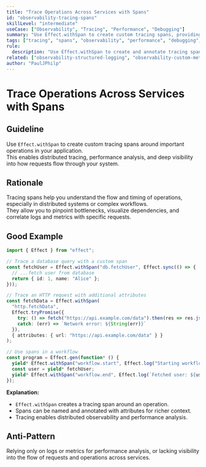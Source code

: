 ```yaml
---
title: "Trace Operations Across Services with Spans"
id: "observability-tracing-spans"
skillLevel: "intermediate"
useCase: ["Observability", "Tracing", "Performance", "Debugging"]
summary: "Use Effect.withSpan to create custom tracing spans, providing detailed visibility into the performance and flow of your application's operations."
tags: ["tracing", "spans", "observability", "performance", "debugging", "effect"]
rule:
  description: "Use Effect.withSpan to create and annotate tracing spans for operations, enabling distributed tracing and performance analysis."
related: ["observability-structured-logging", "observability-custom-metrics"]
author: "PaulJPhilp"
---
```


# Trace Operations Across Services with Spans

## Guideline

Use `Effect.withSpan` to create custom tracing spans around important operations in your application.  
This enables distributed tracing, performance analysis, and deep visibility into how requests flow through your system.

## Rationale

Tracing spans help you understand the flow and timing of operations, especially in distributed systems or complex workflows.  
They allow you to pinpoint bottlenecks, visualize dependencies, and correlate logs and metrics with specific requests.

## Good Example

```typescript
import { Effect } from "effect";

// Trace a database query with a custom span
const fetchUser = Effect.withSpan("db.fetchUser", Effect.sync(() => {
  // ...fetch user from database
  return { id: 1, name: "Alice" };
}));

// Trace an HTTP request with additional attributes
const fetchData = Effect.withSpan(
  "http.fetchData",
  Effect.tryPromise({
    try: () => fetch("https://api.example.com/data").then(res => res.json()),
    catch: (err) => `Network error: ${String(err)}`
  }),
  { attributes: { url: "https://api.example.com/data" } }
);

// Use spans in a workflow
const program = Effect.gen(function* () {
  yield* Effect.withSpan("workflow.start", Effect.log("Starting workflow"));
  const user = yield* fetchUser;
  yield* Effect.withSpan("workflow.end", Effect.log(`Fetched user: ${user.name}`));
});
```

**Explanation:**  
- `Effect.withSpan` creates a tracing span around an operation.
- Spans can be named and annotated with attributes for richer context.
- Tracing enables distributed observability and performance analysis.

## Anti-Pattern

Relying only on logs or metrics for performance analysis, or lacking visibility into the flow of requests and operations across services.